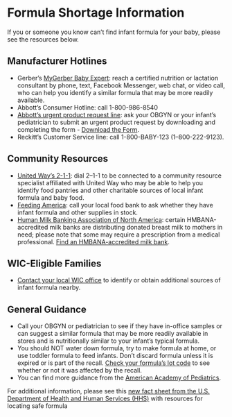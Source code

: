 
# Formula Shortage Information

If you or someone you know can’t find infant formula for your baby, please see the resources below.

## Manufacturer Hotlines

- Gerber’s [MyGerber Baby Expert](https://www.gerber.com/mygerber-baby-expert): reach a certified nutrition or lactation consultant by phone, text, Facebook Messenger, web chat, or video call, who can help you identify a similar formula that may be more readily available.
- Abbott’s Consumer Hotline: call 1-800-986-8540
- [Abbott’s urgent product request line](https://abbottnutrition.com/metabolics): ask your OBGYN or your infant’s pediatrician to submit an urgent product request by downloading and completing the form - [Download the Form](https://static.abbottnutrition.com/cms-prod/abbottnutrition-2016.com/img/22-PSN-C_Print-Metabolics_Urgent_Product_RequestForm_FA04a.pdf).
- Reckitt’s Customer Service line: call 1-800-BABY-123 (1–800-222-9123).

## Community Resources

- [United Way’s 2-1-1](https://www.211.org/about-us/your-local-211): dial 2–1-1 to be connected to a community resource specialist affiliated with United Way who may be able to help you identify food pantries and other charitable sources of local infant formula and baby food. 
- [Feeding America](https://www.feedingamerica.org/find-your-local-foodbank): call your local food bank to ask whether they have infant formula and other supplies in stock.
- [Human Milk Banking Association of North America](https://www.hmbana.org/find-a-milk-bank/): certain HMBANA-accredited milk banks are distributing donated breast milk to mothers in need; please note that some may require a prescription from a medical professional. [Find an HMBANA-accredited milk bank](https://www.hmbana.org/find-a-milk-bank/).

## WIC-Eligible Families

- [Contact your local WIC office](https://www.signupwic.com/) to identify or obtain additional sources of infant formula nearby.

## General Guidance

- Call your OBGYN or pediatrician to see if they have in-office samples or can suggest a similar formula that may be more readily available in stores and is nutritionally similar to your infant’s typical formula.
- You should NOT water down formula, try to make formula at home, or use toddler formula to feed infants. Don’t discard formula unless it is expired or is part of the recall. [Check your formula’s lot code](https://www.similacrecall.com/us/en/product-lookup.html) to see whether or not it was affected by the recall.
- You can find more guidance from the [American Academy of Pediatrics](https://healthychildren.org/English/tips-tools/ask-the-pediatrician/Pages/Are-there-shortages-of-infant-formula-due-to-COVID-19.aspx).

For additional information, please see this [new fact sheet from the U.S. Department of Health and Human Services (HHS)](https://go.usa.gov/xu6MR) with resources for locating safe formula 

